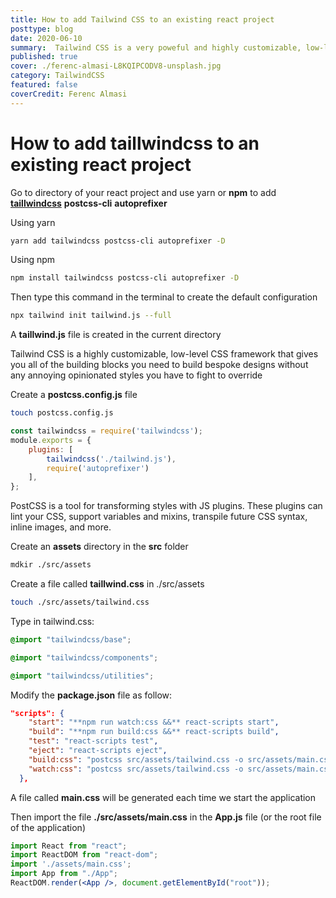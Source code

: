 ```yaml
---
title: How to add Tailwind CSS to an existing react project
posttype: blog
date: 2020-06-10
summary:  Tailwind CSS is a very poweful and highly customizable, low-level CSS framework. This article explains how add Tailwind CSS support in an existing react project.
published: true
cover: ./ferenc-almasi-L8KQIPCODV8-unsplash.jpg
category: TailwindCSS
featured: false 
coverCredit: Ferenc Almasi
---
```


# How to add taillwindcss to an existing react project

Go to directory of your react project and use yarn or **npm** to add **[taillwindcss](https://tailwindcss.com/)** **postcss-cli** **autoprefixer**

Using yarn

```bash
yarn add tailwindcss postcss-cli autoprefixer -D
```

Using npm

```bash
npm install tailwindcss postcss-cli autoprefixer -D
```

Then type this command in the terminal to create the default configuration

```bash
npx tailwind init tailwind.js --full
```

A **taillwind.js** file is created in the current directory

Tailwind CSS is a highly customizable, low-level CSS framework that gives you all of the building blocks you need to build bespoke designs without any annoying opinionated styles you have to fight to override

Create a **postcss.config.js** file

```bash
touch postcss.config.js
```

```jsx
const tailwindcss = require('tailwindcss');
module.exports = {
    plugins: [
        tailwindcss('./tailwind.js'),
        require('autoprefixer')
    ],
};
```

PostCSS is a tool for transforming styles with JS plugins. These plugins can lint your CSS, support variables and mixins, transpile future CSS syntax, inline images, and more.

Create an **assets** directory in the **src** folder

```bash
mdkir ./src/assets
```

Create a file called **taillwind.css** in ./src/assets

```bash
touch ./src/assets/tailwind.css
```

Type in tailwind.css:

```css
@import "tailwindcss/base";

@import "tailwindcss/components";

@import "tailwindcss/utilities";
```

Modify the **package.json** file as follow:

```json
"scripts": {
    "start": "**npm run watch:css &&** react-scripts start",
    "build": "**npm run build:css &&** react-scripts build",
    "test": "react-scripts test",
    "eject": "react-scripts eject",
    "build:css": "postcss src/assets/tailwind.css -o src/assets/main.css",
    "watch:css": "postcss src/assets/tailwind.css -o src/assets/main.css"
  },
```

A file called **main.css** will be generated each time we start the application

Then import the file **./src/assets/main.css** in the **App.js** file (or the root file of the application)

```jsx
import React from "react";
import ReactDOM from "react-dom";
import './assets/main.css';
import App from "./App";
ReactDOM.render(<App />, document.getElementById("root"));
```
